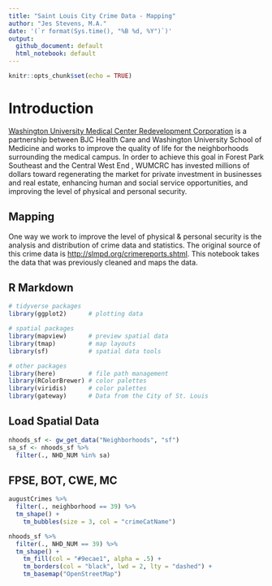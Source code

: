 ```yaml
---
title: "Saint Louis City Crime Data - Mapping"
author: "Jes Stevens, M.A."
date: '(`r format(Sys.time(), "%B %d, %Y")`)'
output:
  github_document: default
  html_notebook: default
---
```


```r
knitr::opts_chunk$set(echo = TRUE)
```

# Introduction 

[Washington University Medical Center Redevelopment Corporation](http://wumcrc.com) is a partnership between BJC Health Care and Washington University School of Medicine and works to improve the quality of life for the neighborhoods surrounding the medical campus. In order to achieve this goal in Forest Park Southeast and the Central West End , WUMCRC has invested millions of dollars toward regenerating the market for private investment in businesses and real estate, enhancing human and social service opportunities, and improving the level of physical and personal security.

## Mapping 

One way we work to improve the level of physical & personal security is the analysis and distribution of crime data and statistics. The original source of this crime data is <http://slmpd.org/crimereports.shtml>. This notebook takes the data that was previously cleaned and maps the data.  

## R Markdown

```r
# tidyverse packages
library(ggplot2)      # plotting data

# spatial packages
library(mapview)      # preview spatial data
library(tmap)         # map layouts
library(sf)           # spatial data tools

# other packages
library(here)         # file path management
library(RColorBrewer) # color palettes
library(viridis)      # color palettes
library(gateway)      # Data from the City of St. Louis
```

## Load Spatial Data 

```r
nhoods_sf <- gw_get_data("Neighborhoods", "sf")
sa_sf <- nhoods_sf %>% 
  filter(., NHD_NUM %in% sa)
```

## FPSE, BOT, CWE, MC 

```r
augustCrimes %>% 
  filter(., neighborhood == 39) %>% 
  tm_shape() +
    tm_bubbles(size = 3, col = "crimeCatName")
```

```r
nhoods_sf %>% 
  filter(., NHD_NUM == 39) %>%
  tm_shape() +
    tm_fill(col = "#9ecae1", alpha = .5) +
    tm_borders(col = "black", lwd = 2, lty = "dashed") +
    tm_basemap("OpenStreetMap")
```

